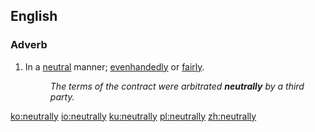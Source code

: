 ==English==

===Adverb===
{{en-adv}}

# In a [[neutral]] manner; [[evenhandedly]] or [[fairly]].
#: ''The terms of the contract were arbitrated '''neutrally''' by a third party.''

[[ko:neutrally]]
[[io:neutrally]]
[[ku:neutrally]]
[[pl:neutrally]]
[[zh:neutrally]]